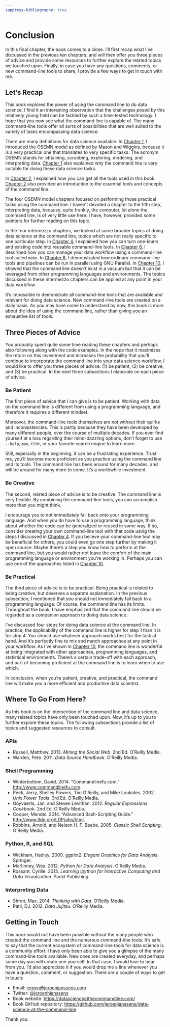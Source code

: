 ```yaml
---
suppress-bibliography: true
---
```



# Conclusion {#chapter-11-conclusion}

In this final chapter, the book comes to a close.
I'll first recap what I've discussed in the previous ten chapters, and will then offer you three pieces of advice and provide some resources to further explore the related topics we touched upon.
Finally, in case you have any questions, comments, or new command-line tools to share, I provide a few ways to get in touch with me.


## Let's Recap

This book explored the power of using the command line to do data science.
I find it an interesting observation that the challenges posed by this relatively young field can be tackled by such a time-tested technology.
I hope that you now see what the command line is capable of.
The many command-line tools offer all sorts of possibilities that are well suited to the variety of tasks encompassing data science.

There are many definitions for data science available.
In [Chapter 1](#chapter-1-introduction), I introduced the OSEMN model as defined by Mason and Wiggins, because it is a very practical one that translates to very specific tasks.
The acronym OSEMN stands for obtaining, scrubbing, exploring, modeling, and interpreting data. [Chapter 1](#chapter-1-introduction) also explained why the command line is very suitable for doing these data science tasks.

In [Chapter 2](#chapter-2-getting-started), I explained how you can get all the tools used in this book. [Chapter 2](#chapter-2-getting-started) also provided an introduction to the essential tools and concepts of the command line.

The four OSEMN model chapters focused on performing those practical tasks using the command line.
I haven’t devoted a chapter to the fifth step, interpreting data, because, quite frankly, the computer, let alone the command line, is of very little use here.
I have, however, provided some pointers for further reading on this topic.

In the four intermezzo chapters, we looked at some broader topics of doing data science at the command line, topics which are not really specific to one particular step.
In [Chapter 4](#chapter-4-creating-command-line-tools), I explained how you can turn one-liners and existing code into reusable command-line tools.
In [Chapter 6](#chapter-6-project-management-with-make), I described how you can manage your data workflow using a command-line tool called `make`.
In [Chapter 8](#chapter-8-parallel-pipelines), I demonstrated how ordinary command-line tools and pipelines can be run in parallel using GNU Parallel.
In [Chapter 10](#chapter-10-polyglot-data-science), I showed that the command line doesn't exist in a vacuum but that it can be leveraged from other programming languages and environments.
The topics discussed in these intermezzo chapters can be applied at any point in your data workflow.

It's impossible to demonstrate all command-line tools that are available and relevant for doing data science.
New command-line tools are created on a daily basis.
As you may have come to understand by now, this book is more about the idea of using the command line, rather than giving you an exhaustive list of tools.


## Three Pieces of Advice

You probably spent quite some time reading these chapters and perhaps also following along with the code examples.
In the hope that it maximizes the return on this investment and increases the probability that you’ll continue to incorporate the command line into your data science workflow, I would like to offer you three pieces of advice: (1) be patient, (2) be creative, and (3) be practical. In the next three subsections I elaborate on each piece of advice.


### Be Patient

The first piece of advice that I can give is to be patient.
Working with data on the command line is different from using a programming language, and therefore it requires a different mindset.

Moreover, the command-line tools themselves are not without their quirks and inconsistencies.
This is partly because they have been developed by many different people, over the course of multiple decades.
If you ever find yourself at a loss regarding their mind-dazzling options, don’t forget to use `--help`, `man`, `tldr`, or your favorite search engine to learn more.

Still, especially in the beginning, it can be a frustrating experience.
Trust me, you'll become more proficient as you practice using the command line and its tools.
The command line has been around for many decades, and will be around for many more to come.
It's a worthwhile investment.


### Be Creative

The second, related piece of advice is to be creative.
The command line is very flexible.
By combining the command-line tools, you can accomplish more than you might think.

I encourage you to not immediately fall back onto your programming language.
And when you do have to use a programming language, think about whether the code can be generalized or reused in some way.
If so, consider creating your own command-line tool with that code using the steps I discussed in [Chapter 4](#chapter-4-creating-command-line-tools).
If you believe your command-line tool may be beneficial for others, you could even go one step further by making it open source.
Maybe there's a step you know how to perform at the command line, but you would rather not leave the comfort of the main programming language or environment you're working in.
Perhaps you can use one of the approaches listed in [Chapter 10](#chapter-10-polyglot-data-science).


### Be Practical

The third piece of advice is to be practical.
Being practical is related to being creative, but deserves a separate explanation.
In the previous subsection, I mentioned that you should not immediately fall back to a programming language.
Of course, the command line has its limits.
Throughout the book, I have emphasized that the command line should be regarded as a companion approach to doing data science.

I’ve discussed four steps for doing data science at the command line.
In practice, the applicability of the command line is higher for step 1 than it is for step 4.
You should use whatever approach works best for the task at hand.
And it’s perfectly fine to mix and match approaches at any point in your workflow.
As I've shown in [Chapter 10](#chapter-10-polyglot-data-science), the command line is wonderful at being integrated with other approaches, programming languages, and statistical environments.
There’s a certain trade-off with each approach, and part of becoming proficient at the command line is to learn when to use which.

In conclusion, when you’re patient, creative, and practical, the command line will make you a more efficient and productive data scientist.


## Where To Go From Here?

As this book is on the intersection of the command line and data science, many related topics have only been touched upon. Now, it’s up to you to further explore these topics.
The following subsections provide a list of topics and suggested resources to consult.


### APIs

* Russell, Matthew. 2013. <em>Mining the Social Web</em>. 2nd Ed. O’Reilly Media.
* Warden, Pete. 2011. <em>Data Source Handbook</em>. O’Reilly Media.


### Shell Programming

* Winterbottom, David. 2014. “Commandlinefu.com.” <a href="http://www.commandlinefu.com" class="uri">http://www.commandlinefu.com</a>.
* Peek, Jerry, Shelley Powers, Tim O’Reilly, and Mike Loukides. 2002. <em>Unix Power Tools</em>. 3rd Ed. O’Reilly Media.
* Goyvaerts, Jan, and Steven Levithan. 2012. <em>Regular Expressions Cookbook</em>. 2nd Ed. O’Reilly Media.
* Cooper, Mendel. 2014. “Advanced Bash-Scripting Guide.” <a href="http://www.tldp.org/LDP/abs/html" class="uri">http://www.tldp.org/LDP/abs/html</a>.
* Robbins, Arnold, and Nelson H. F. Beebe. 2005. <em>Classic Shell Scripting</em>. O’Reilly Media.


### Python, R, and SQL

* Wickham, Hadley. 2009. <em>ggplot2: Elegant Graphics for Data Analysis</em>. Springer.
* McKinney, Wes. 2012. <em>Python for Data Analysis</em>. O’Reilly Media.
* Rossant, Cyrille. 2013. <em>Learning Ipython for Interactive Computing and Data Visualization</em>. Packt Publishing.


### Interpreting Data

* Shron, Max. 2014. <em>Thinking with Data</em>. O’Reilly Media.
* Patil, DJ. 2012. <em>Data Jujitsu</em>. O’Reilly Media.


## Getting in Touch

This book would not have been possible without the many people who created the command line and the numerous command-line tools.
It’s safe to say that the current ecosystem of command-line tools for data science is a community effort.
I have only been able to give you a glimpse of the many command-line tools available.
New ones are created everyday, and perhaps some day you will create one yourself.
In that case, I would love to hear from you.
I’d also appreciate it if you would drop me a line whenever you have a question, comment, or suggestion.
There are a couple of ways to get in touch:

- Email: <jeroen@jeroenjanssens.com>
- Twitter: [\@jeroenhjanssens](https://twitter.com/jeroenhjanssens/)
- Book website: <https://datascienceatthecommandline.com/>
- Book GitHub repository: <https://github.com/jeroenjanssens/data-science-at-the-command-line>

Thank you.
